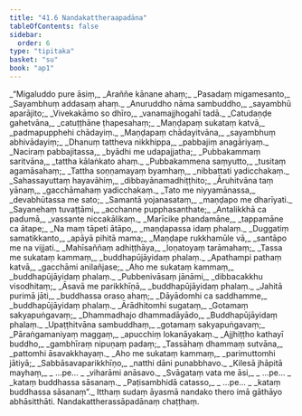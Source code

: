 ```yaml
---
title: "41.6 Nandakattheraapadāna"
tableOfContents: false
sidebar:
  order: 6
type: "tipitaka"
basket: "su"
book: "ap1"
---
```



<DynamicBreadcrumb />

<Division number="161" book="ap1" bookNo="20" page="410">

<Paragraph number="5017" type="verses" book="ap1">
_“Migaluddo pure āsiṃ,_  
_Araññe kānane ahaṃ;_  
_Pasadaṃ migamesanto,_  
_Sayambhuṃ addasaṃ ahaṃ._  

</Paragraph>

</Division>
<Division number="162" book="ap1" bookNo="20" page="410">

<Paragraph number="5018" type="verses" book="ap1">
_Anuruddho nāma sambuddho,_  
_sayambhū aparājito;_  
_Vivekakāmo so dhīro,_  
_vanamajjhogahī tadā._  

</Paragraph>

</Division>
<Division number="163" book="ap1" bookNo="20" page="410">

<Paragraph number="5019" type="verses" book="ap1">
_Catudaṇḍe gahetvāna,_  
_catuṭṭhāne ṭhapesahaṃ;_  
_Maṇḍapaṃ sukataṃ katvā,_  
_padmapupphehi chādayiṃ._  

</Paragraph>

</Division>
<Division number="164" book="ap1" bookNo="20" page="410">

<Paragraph number="5020" type="verses" book="ap1">
_Maṇḍapaṃ chādayitvāna,_  
_sayambhuṃ abhivādayiṃ;_  
_Dhanuṃ tattheva nikkhippa,_  
_pabbajiṃ anagāriyaṃ._  

</Paragraph>

</Division>
<Division number="165" book="ap1" bookNo="20" page="410">

<Paragraph number="5021" type="verses" book="ap1">
_Naciraṃ pabbajitassa,_  
_byādhi me udapajjatha;_  
_Pubbakammaṃ saritvāna,_  
_tattha kālaṅkato ahaṃ._  

</Paragraph>

</Division>
<Division number="166" book="ap1" bookNo="20" page="410">

<Paragraph number="5022" type="verses" book="ap1">
_Pubbakammena saṃyutto,_  
_tusitaṃ agamāsahaṃ;_  
_Tattha soṇṇamayaṃ byamhaṃ,_  
_nibbattati yadicchakaṃ._  

</Paragraph>

</Division>
<Division number="167" book="ap1" bookNo="20" page="410">

<Paragraph number="5023" type="verses" book="ap1">
_Sahassayuttaṃ hayavāhiṃ,_  
_dibbayānamadhiṭṭhito;_  
_Āruhitvāna taṃ yānaṃ,_  
_gacchāmahaṃ yadicchakaṃ._  

</Paragraph>

</Division>
<Division number="168" book="ap1" bookNo="20" page="411">

<Paragraph number="5024" type="verses" book="ap1">
_Tato me niyyamānassa,_  
_devabhūtassa me sato;_  
_Samantā yojanasataṃ,_  
_maṇḍapo me dharīyati._  

</Paragraph>

</Division>
<Division number="169" book="ap1" bookNo="20" page="411">

<Paragraph number="5025" type="verses" book="ap1">
_Sayanehaṃ tuvaṭṭāmi,_  
_acchanne pupphasanthate;_  
_Antalikkhā ca padumā,_  
_vassante niccakālikaṃ._  

</Paragraph>

</Division>
<Division number="170" book="ap1" bookNo="20" page="411">

<Paragraph number="5026" type="verses" book="ap1">
_Marīcike phandamāne,_  
_tappamāne ca ātape;_  
_Na maṃ tāpeti ātāpo,_  
_maṇḍapassa idaṃ phalaṃ._  

</Paragraph>

</Division>
<Division number="171" book="ap1" bookNo="20" page="411">

<Paragraph number="5027" type="verses" book="ap1">
_Duggatiṃ samatikkanto,_  
_apāyā pihitā mama;_  
_Maṇḍape rukkhamūle vā,_  
_santāpo me na vijjati._  

</Paragraph>

</Division>
<Division number="172" book="ap1" bookNo="20" page="411">

<Paragraph number="5028" type="verses" book="ap1">
_Mahīsaññaṃ adhiṭṭhāya,_  
_loṇatoyaṃ tarāmahaṃ;_  
_Tassa me sukataṃ kammaṃ,_  
_buddhapūjāyidaṃ phalaṃ._  

</Paragraph>

</Division>
<Division number="173" book="ap1" bookNo="20" page="411">

<Paragraph number="5029" type="verses" book="ap1">
_Apathampi pathaṃ katvā,_  
_gacchāmi anilañjase;_  
_Aho me sukataṃ kammaṃ,_  
_buddhapūjāyidaṃ phalaṃ._  

</Paragraph>

</Division>
<Division number="174" book="ap1" bookNo="20" page="411">

<Paragraph number="5030" type="verses" book="ap1">
_Pubbenivāsaṃ jānāmi,_  
_dibbacakkhu visodhitaṃ;_  
_Āsavā me parikkhīṇā,_  
_buddhapūjāyidaṃ phalaṃ._  

</Paragraph>

</Division>
<Division number="175" book="ap1" bookNo="20" page="411">

<Paragraph number="5031" type="verses" book="ap1">
_Jahitā purimā jāti,_  
_buddhassa oraso ahaṃ;_  
_Dāyādomhi ca saddhamme,_  
_buddhapūjāyidaṃ phalaṃ._  

</Paragraph>

</Division>
<Division number="176" book="ap1" bookNo="20" page="411">

<Paragraph number="5032" type="verses" book="ap1">
_Ārādhitomhi sugataṃ,_  
_Gotamaṃ sakyapuṅgavaṃ;_  
_Dhammadhajo dhammadāyādo,_  
_Buddhapūjāyidaṃ phalaṃ._  

</Paragraph>

</Division>
<Division number="177" book="ap1" bookNo="20" page="411">

<Paragraph number="5033" type="verses" book="ap1">
_Upaṭṭhitvāna sambuddhaṃ,_  
_gotamaṃ sakyapuṅgavaṃ;_  
_Pāraṅgamaniyaṃ maggaṃ,_  
_apucchiṃ lokanāyakaṃ._  

</Paragraph>

</Division>
<Division number="178" book="ap1" bookNo="20" page="411">

<Paragraph number="5034" type="verses" book="ap1">
_Ajjhiṭṭho kathayī buddho,_  
_gambhīraṃ nipuṇaṃ padaṃ;_  
_Tassāhaṃ dhammaṃ sutvāna,_  
_pattomhi āsavakkhayaṃ._  

</Paragraph>

</Division>
<Division number="179" book="ap1" bookNo="20" page="411">

<Paragraph number="5035" type="verses" book="ap1">
_Aho me sukataṃ kammaṃ,_  
_parimuttomhi jātiyā;_  
_Sabbāsavaparikkhīṇo,_  
_natthi dāni punabbhavo._  

</Paragraph>

</Division>
<Division number="180" book="ap1" bookNo="20" page="411">

<Paragraph number="5036" type="verses" book="ap1">
_Kilesā jhāpitā mayhaṃ,_  
_ …pe… _  
_viharāmi anāsavo._  

</Paragraph>

</Division>
<Division number="181" book="ap1" bookNo="20" page="411">

<Paragraph number="5037" type="verses" book="ap1">
_Svāgataṃ vata me āsi,_  
_ …pe… _  
_kataṃ buddhassa sāsanaṃ._  

</Paragraph>

</Division>
<Division number="182" book="ap1" bookNo="20" page="412">

<Paragraph number="5038" type="verses" book="ap1">
_Paṭisambhidā catasso,_  
_ …pe… _  
_kataṃ buddhassa sāsanaṃ”._  

</Paragraph>

<Paragraph number="5039" book="ap1">
Itthaṃ sudaṃ āyasmā nandako thero imā gāthāyo abhāsitthāti.

</Paragraph>
</Division>

<Paragraph number="5040" type="center" book="ap1">
Nandakattherassāpadānaṃ chaṭṭhaṃ.
</Paragraph>